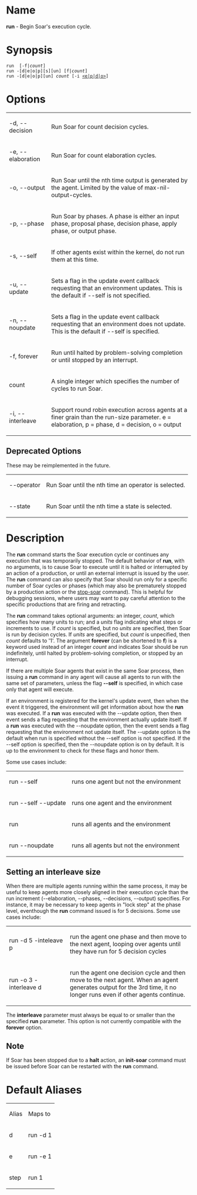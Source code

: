 = Name =
'''run''' - Begin Soar's execution cycle.

= Synopsis =
 run  [-f|<i>count</i>]
 run -[d|e|o|p][s][un] [f|<i>count</i>]
 run -[d|e|o|p][un] <i>count</i> [-i <u><e|p|d|o></u>]

= Options =
{| border="1" cellpadding="2"
| -d, --decision || Run Soar for count decision cycles.
|-
| -e, --elaboration || Run Soar for count elaboration cycles.
|-
| -o, --output || Run Soar until the nth time output is generated by the agent.  Limited by the value of max-nil-output-cycles.
|-
| -p, --phase || Run Soar by phases.  A phase is either an input phase, proposal phase, decision phase, apply phase, or output phase.
|-
| -s, --self || If other agents exist within the kernel, do not run them at this time.
|-
| -u, --update || Sets a flag in the update event callback requesting that an environment updates.  This is the default if --self is not specified.
|-
| -n, --noupdate || Sets a flag in the update event callback requesting that an environment does not update.  This is the default if --self is specified.
|-
| -f, forever || Run until halted by problem-solving completion or until stopped by an interrupt.
|-
| count || A single integer which specifies the number of cycles to run Soar.
|-
| -i, --interleave || Support round robin execution across agents at a finer grain than the run-size parameter. e = elaboration, p = phase, d = decision, o = output
|}

== Deprecated Options ==
These may be reimplemented in the future.
{| border="1" cellpadding="2"
| --operator || Run Soar until the nth time an operator is selected.
|-
| --state || Run Soar until the nth time a state is selected.
|}

= Description =
The '''run''' command starts the Soar execution cycle or continues any execution that was temporarily stopped.  The default behavior of
'''run''', with no arguments, is to cause Soar to execute until it is halted or interrupted by an action of a production, or until an external interrupt is issued by the user. The '''run''' command can also specify that Soar should run only for a specific number of Soar cycles or phases (which may also be prematurely stopped by a production action or the [[stop-soar]] command). This is helpful for debugging sessions, where users may want to pay careful attention to the specific productions that are firing and retracting.

The '''run''' command takes optional arguments: an integer, ''count'', which specifies how many units to run; and a ''units'' flag indicating what steps or increments to use. If ''count'' is specified, but no ''units'' are specified, then Soar is run by decision cycles.  If ''units'' are specified, but ''count'' is unpecified, then ''count'' defaults to '1'.  The argument <b>forever</b> (can be shortened to <b>f</b>) is a keyword used instead of an integer ''count'' and indicates Soar should be run indefinitely, until halted by problem-solving completion, or stopped by an interrupt.

If there are multiple Soar agents that exist in the same Soar process, then issuing a '''run''' command in any agent will cause all agents to run with the same set of parameters, unless the flag '''--self''' is specified, in which case only that agent will execute.

If an environment is registered for the kernel's update event, then when the event it triggered, the environment will get information about how the '''run''' was executed.  If a '''run''' was executed with the --update option, then then event sends a flag requesting that the environment actually update itself.  If a '''run''' was executed with the --noupdate option, then the event sends a flag requesting that the environment not update itself.  The --update option is the default when run is specified without the --self option is not specified.  If the --self option is specified, then the --noupdate option is on by default.  It is up to the environment to check for these flags and honor them.

Some use cases include:
{| border="1" cellpadding="2"
| run --self || runs one agent but not the environment
|-
| run --self --update || runs one agent and the environment
|-
| run || runs all agents and the environment
|-
| run --noupdate || runs all agents but not the environment
|}



== Setting an interleave size ==
When there are multiple agents running within the same process, it may be useful to keep agents more closely aligned in their execution cycle than the run increment (--elaboration, --phases, --decisions, --output) specifies.  For instance, it may be necessary to keep agents in "lock step" at the phase level, eventhough the <b>run</b> command issued is for 5 decisions.  Some use cases include:

{| border="1" cellpadding="2"
|width="150" | run -d 5 -inteleave p   ||  run the agent one phase and then move to the next agent, looping over agents until they have run for 5 decision cycles
|-
| run -o 3 -interleave d    ||  run the agent one decision cycle and then move to the next agent.  When an agent generates output for the 3rd time, it no longer runs even if other agents continue.
|}

The <b>interleave</b> parameter must always be equal to or smaller than the specified <b>run</b> parameter. 
This option is not currently compatible with the <b>forever</b> option.

== Note ==
If Soar has been stopped due to a '''halt''' action, an '''init-soar''' command must be issued before Soar can be restarted with the '''run''' command.

= Default Aliases =
{| border="1" cellpadding="2"
| Alias || Maps to
|-
| d || run -d 1
|-
| e || run -e 1
|-
| step || run 1
|}

